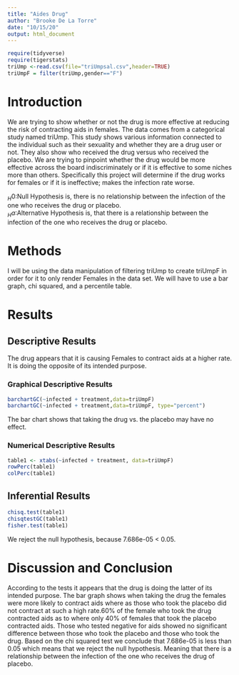```yaml
---
title: "Aides Drug"
author: "Brooke De La Torre"
date: "10/15/20"
output: html_document
---
```


```r
require(tidyverse)
require(tigerstats)
triUmp <-read.csv(file="triUmpsal.csv",header=TRUE)
triUmpF = filter(triUmp,gender=="F")
```

# Introduction

<!--In this section you explain what you are trying to show.  Where did the data come from?  What is the research or other question you are trying to answer?.  If you skimp in this section expect to be marked down in your grade. Paint a picture of the project a couple of paragraphs is expected!-->

We are trying to show whether or not the drug is more effective at reducing the risk of contracting aids in females. The data comes from a categorical study named triUmp. This study shows various information connected to the individual such as their sexuality and whether they are a drug user or not. They also show who received the drug versus who received the placebo. 
We are trying to pinpoint whether the drug would be more effective across the board indiscriminately or if it is effective to some niches more than others. Specifically this project will determine if the drug works for females or if it is ineffective; makes the infection rate worse. 
  
$_H0$:Null Hypothesis is, there is no relationship between the infection of the one who receives the drug or placebo.    
$_Ha$:Alternative Hypothesis is, that there is a relationship between the infection of the one who receives the drug or placebo.  
   
# Methods

<!--Decide on your methods:  use "variable analysis" or other appropriate descriptors.  Make sure to choose at least one graphical method and at least one numerical method. Discuss what data manipulations may be needed for example subsetting or other binning procedures and what sort of graphical displays and inferential tools will be used!-->

I will be using the data manipulation of filtering triUmp to create triUmpF in order for it to only render Females in the data set.
We will have to use a bar graph, chi squared, and a percentile table.


# Results

<!--Divide this section into two sub-sections:  One for your descriptive  results and one for your inferential results.!-->

## Descriptive Results

The drug appears that it is causing Females to contract aids at a higher rate. It is doing the opposite of its intended purpose.

### Graphical Descriptive Results

<!--Graphical results here.  Make sure to show your code.  Provide appropriate labels for axes, giving units if possible, and provide a good title for the graph, too.  Use the graphical results to describe the patterns if any that exist in the data as focused toward the research question. Bottom line is to explain the features of the graph that are relevant to conforming or departing to what is expected by your null hypothesis !-->


```r
barchartGC(~infected + treatment,data=triUmpF)
barchartGC(~infected + treatment,data=triUmpF, type="percent")

```    
   
     
The bar chart shows that taking the drug vs. the placebo may have no effect.
  

### Numerical Descriptive Results

<!--Numerical results go here. Use the numerical results to describe the patterns if any that exist in the data as focused toward the research question!-->

```r
table1 <- xtabs(~infected + treatment, data=triUmpF)
rowPerc(table1)
colPerc(table1)
```


## Inferential Results

<!--State hypothesis clearly.  Make sure your discussion of the inferential test covers all the aspects that the test output produces, such as test statistic, p-value etc.  Make a decision about the null hypothesis, explain the assumptions on which the selected test/procedure was based, and why the chosen procedure satisfys the assumptions and is appropriate to answer the research question!-->

```r
chisq.test(table1)
chisqtestGC(table1)
fisher.test(table1)
```
    
We reject the null hypothesis, because  7.686e-05 < 0.05.
    
# Discussion and Conclusion

<!--Discussion and conclusion here.  If you found a relationship be sure to consider whether the relationship occurs because one of the variavbles causes the other, or whether they perhasps are related for some other reason.  Watch the chapter 6 videos from the GeorgeTown videos collection.!-->

 According to the tests it appears that the drug is doing the latter of its intended purpose. The bar graph shows when taking the drug the females were more likely to contract aids where as those who took the placebo did not contract at such a high rate.60% of the female who took the drug contracted aids as to where only 40% of females that took the placebo contracted aids. Those who tested negative for aids showed no significant difference between those who took the placebo and those who took the drug. Based on the chi squared test we conclude that 7.686e-05 is less than 0.05 which means that we reject the null hypothesis. Meaning that there is a relationship between the infection of the one who receives the drug of placebo. 


